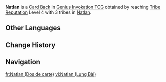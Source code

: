 {{Stub}}
{{About|the Card Back|the region|Natlan}}
{{Item Infobox
|title        = Natlan
|id           = 339031
|image        = Item Natlan (Card Back).png
|type         = Card Backs
|quality      = 3
|description  = A [[Genius Invokation TCG]] card back that can be obtained and switched around. They say that card backs with different designs also come with minute differences in make and texture. Some players also make collecting card backs of different styles their pursuit and hobby.
|source1      = Reach [[Tribe Reputation]] Level 4 with 3 tribes in [[Natlan]]
}}
'''Natlan''' is a [[Card Back]] in [[Genius Invokation TCG]] obtained by reaching [[Tribe Reputation]] Level 4 with 3 tribes in [[Natlan]].
<!--
==Description==
{{Description||Deck Design Settings Menu}}

==Gallery==
<gallery>
Natlan Card Back.png
</gallery>
-->
==Other Languages==
{{Other Languages|Natlan}}

==Change History==
{{Change History|5.0}}

==Navigation==
{{Genius Invokation TCG Navbox|Card Accessory}}

[[fr:Natlan (Dos de carte)]]
[[vi:Natlan (Lưng Bài)]]